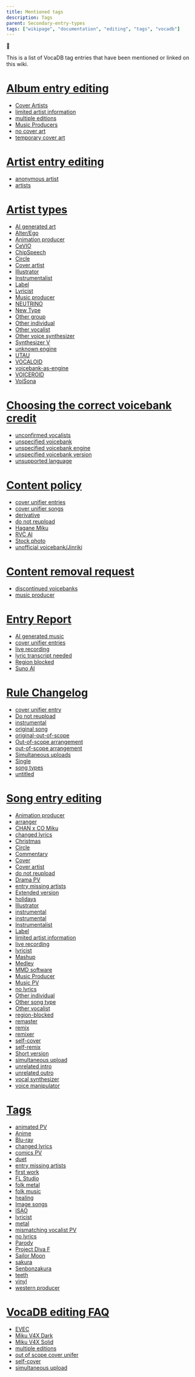 ---
title: Mentioned tags
description: Tags
parent: Secondary-entry-types
tags: ["wikipage", "documentation", "editing", "tags", "vocadb"]
---

🚧

This is a list of VocaDB tag entries that have been mentioned or linked on this wiki.

# [Album entry editing](/docs/album-entry-editing)

- [Cover Artists](https://vocadb.net/T/7368/cover-artist)
- [limited artist information](https://vocadb.net/T/3034/limited-artist-information)
- [multiple editions](http://vocadb.net/T/4877/multiple-editions)
- [Music Producers](https://vocadb.net/T/300/music-producer)
- [no cover art](https://vocadb.net/T/2811/no-cover-art)
- [temporary cover art](https://vocadb.net/T/429/temporary-cover-art)

# [Artist entry editing](/docs/artist-entry-editing)

- [anonymous artist](https://vocadb.net/T/6403/anonymous-artist)
- [artists](https://vocadb.net/T/7372/artists)

# [Artist types](/docs/artist-types)


- [AI generated art](https://vocadb.net/T/9119)
- [Alter/Ego](http://vocadb.net/T/3384/alterego)
- [Animation producer](https://vocadb.net/T/20/animator)
- [CeVIO](https://vocadb.net/T/2838)
- [ChipSpeech](http://vocadb.net/T/3077/chipspeech)
- [Circle](https://vocadb.net/T/2762/circle)
- [Cover artist](https://vocadb.net/T/7368/cover-artist)
- [Illustrator](https://vocadb.net/T/204/illustrator)
- [Instrumentalist](https://vocadb.net/T/6566/instrumentalist)
- [Label](https://vocadb.net/T/7386/label)
- [Lyricist](https://vocadb.net/T/246/lyricist)
- [Music producer](https://vocadb.net/T/300)
- [NEUTRINO](https://vocadb.net/T/7430)
- [New Type](https://vocadb.net/T/7361)
- [Other group](https://vocadb.net/T/10140/other-group)
- [Other individual](https://vocadb.net/T/10141)
- [Other vocalist](https://vocadb.net/T/7376)
- [Other voice synthesizer](https://vocadb.net/T/6109/other-vocal-synthesis-engine)
- [Synthesizer V](https://vocadb.net/T/6745/synthesizer-v) 
- [unknown engine](https://vocadb.net/T/7036)
- [UTAU](https://vocadb.net/T/447/utau)
- [VOCALOID](https://vocadb.net/T/4857)
- [voicebank-as-engine](https://vocadb.net/T/10630/voicebank-as-engine)
- [VOICEROID](https://vocadb.net/T/486)
- [VoiSona](https://vocadb.net/T/8754)

# [Choosing the correct voicebank credit](/docs/choosing-the-correct-voicebank-credit")

- [unconfirmed vocalists](https://vocadb.net/T/6416)
- [unspecified voicebank](https://vocadb.net/T/2982)
- [unspecified voicebank engine](https://vocadb.net/T/9027/unspecified-voicebank-engine)
- [unspecified voicebank version](https://vocadb.net/T/4862/unspecified-voicebank-version)
- [unsupported language](https://vocadb.net/T/7059)

# [Content policy](/docs/content-policy)

- [cover unifier entries](https://vocadb.net/T/6751)
- [cover unifier songs](https://vocadb.net/T/6751)
- [derivative]( https://vocadb.net/T/92/derivative)
- [do not reupload](https://vocadb.net/T/1695/do-not-reupload)
- [Hagane Miku](https://vocadb.net/T/7203/hagane-miku)
- [RVC AI](https://vocadb.net/T/9730/rvc-ai)
- [Stock photo](https://vocadb.net/T/6639/stock-photography)
- [unofficial voicebank/Jinriki](https://vocadb.net/T/7095/unofficial-voicebank)

# [Content removal request](/docs/content-removal-guidelines)

- [discontinued voicebanks](https://vocadb.net/T/2882)
- [music producer](https://vocadb.net/T/300/music-producer)

# [Entry Report](/docs/entry-reports)

- [AI generated music](https://vocadb.net/T/10766/ai-generated-music) 
- [cover unifier entries](https://vocadb.net/T/6751/out-of-scope-cover-unifier)
- [live recording](https://vocadb.net/T/240/live-recording)
- [lyric transcript needed](https://vocadb.net/T/6362/lyric-transcript-needed)
- [Region blocked](https://vocadb.net/T/8226)
- [Suno AI](https://vocadb.net/T/10648/suno)

# [Rule Changelog](/docs/rule-changelog)

- [cover unifier entry](https://vocadb.net/T/6751/out-of-scope-cover-unifier)
- [Do not reupload](https://vocadb.net/T/1695)
- [instrumental](https://vocadb.net/T/208/instrumental)
- [original song](https://vocadb.net/T/6479/original-song)
- [original-out-of-scope](https://vocadb.net/T/3282/original-out-of-scope)
- [Out-of-scope arrangement](https://vocadb.net/T/10594)
- [out-of-scope arrangement](https://vocadb.net/T/10594/out-of-scope-arrangement)
- [Simultaneous uploads](https://vocadb.net/T/4946/simultaneous-upload)
- [Single](https://vocadb.net/T/7539)
- [song types](https://vocadb.net/T/7374/song-types)
- [untitled](https://vocadb.net/T/6335/untitled)

# [Song entry editing](/docs/song-entry-editing)

- [Animation producer](https://vocadb.net/T/20)
- [arranger](https://vocadb.net/T/2947)
- [CHAN x CO Miku](https://vocadb.net/T/1641/chan-x-co-miku)
- [changed lyrics](http://vocadb.net/T/2866/changed-lyrics)
- [Christmas](https://vocadb.net/T/64/christmas)
- [Circle](https://vocadb.net/T/2762/circle)
- [Commentary](https://vocadb.net/T/422/commentary)
- [Cover](https://vocadb.net/T/74/cover)
- [Cover artist](https://vocadb.net/T/7368/cover-artist)
- [do not reupload](https://vocadb.net/T/1695/do-not-reupload)
- [Drama PV](https://vocadb.net/T/7378/music-pv)
- [entry missing artists](https://vocadb.net/T/2808/entry-missing-artists)
- [Extended version](http://vocadb.net/T/3068/extended-version)
- [holidays](https://vocadb.net/T/6682/holiday) 
- [Illustrator](https://vocadb.net/T/204/illustrator)
- [instrumental](https://vocadb.net/T/208)
- [instrumental](https://vocadb.net/T/208/instrumental)
- [Instrumentalist](https://vocadb.net/T/6566/instrumentalist)
- [Label](https://vocadb.net/T/7386/label)
- [limited artist information](https://vocadb.net/T/3034/limited-artist-information)
- [live recording](http://vocadb.net/T/240/live-recording)
- [lyricist](https://vocadb.net/T/246/lyricist)
- [Mashup](https://vocadb.net/T/3392/mashup)
- [Medley](https://vocadb.net/T/3093)
- [MMD software](http://vocadb.net/T/275/mmd)
- [Music Producer](https://vocadb.net/T/300/music-producer)
- [Music PV](https://vocadb.net/T/7378/music-pv)
- [no lyrics](https://vocadb.net/T/310/no-lyrics)
- [Other individual](https://vocadb.net/T/10141/other-individual)
- [Other song type](https://vocadb.net/T/10159/other-song-type)
- [Other vocalist](https://vocadb.net/T/7376/other-vocalist)
- [region-blocked](https://vocadb.net/T/8226/region-blocked) 
- [remaster](https://vocadb.net/T/1519/remaster)
- [remix](https://vocadb.net/T/371/remix)
- [remixer](https://vocadb.net/T/371)
- [self-cover](http://vocadb.net/T/391/self-cover)
- [self-remix](https://vocadb.net/T/392/self-remix)
- [Short version](http://vocadb.net/T/4717/short-version)
- [simultaneous upload](https://vocadb.net/T/4946/simultaneous-upload)
- [unrelated intro](https://vocadb.net/T/6334/unrelated-intro) 
- [unrelated outro](https://vocadb.net/T/6494/unrelated-outro)
- [vocal synthesizer](https://vocadb.net/T/7373/vocal-synthesizer)
- [voice manipulator](https://vocadb.net/T/485/voice-manipulator)

# [Tags](/docs/tags)

- [animated PV](https://vocadb.net/T/3287)
- [Anime](https://vocadb.net/T/6611/anime)
- [Blu-ray](https://vocadb.net/T/42/blu-ray)
- [changed lyrics](https://vocadb.net/T/2866/changed-lyrics)
- [comics PV](https://vocadb.net/T/3304/comics-pv)
- [duet](https://vocadb.net/T/3180)
- [entry missing artists](https://vocadb.net/T/2808/entry-missing-artists)
- [first work](https://vocadb.net/T/158)
- [FL Studio](https://vocadb.net/T/3257/fl-studio)
- [folk metal](https://vocadb.net/T/1568/folk-metal)
- [folk music](https://vocadb.net/T/159/folk-song)
- [healing](https://vocadb.net/T/3054)
- [Image songs](https://vocadb.net/T/7989)
- [ISAO](https://vocadb.net/T/4839/isao)
- [lyricist](https://vocadb.net/T/246)
- [metal](https://vocadb.net/T/262/metal)
- [mismatching vocalist PV](https://vocadb.net/T/4879/mismatching-vocalist-pv)
- [no lyrics](https://vocadb.net/T/310/no-lyrics)
- [Parody](https://vocadb.net/T/330)
- [Project Diva F](https://vocadb.net/T/358)
- [Sailor Moon](https://vocadb.net/T/6523/bishoujo-senshi-sailor-moon)
- [sakura](https://vocadb.net/T/54/cherry-blossom)
- [Senbonzakura](https://vocadb.net/S/8394)
- [teeth](https://vocadb.net/T/9493/teeth)
- [vinyl](https://vocadb.net/T/3375/vinyl)
- [western producer](https://vocadb.net/T/453)

# [VocaDB editing FAQ](/docs/vocadb-editing-faq)
- [EVEC](http://vocadb.net/T/4828/evec)
- [Miku V4X Dark](http://vocadb.net/Ar/50233)
- [Miku V4X Solid](http://vocadb.net/Ar/50235) 
- [multiple editions](http://vocadb.net/T/4877/multiple-editions)
- [out of scope cover unifer](https://vocadb.net/T/6751/out-of-scope-cover-unifier)
- [self-cover](https://vocadb.net/T/391)
- [simultaneous upload](https://vocadb.net/T/4946/simultaneous-upload)
